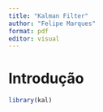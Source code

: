 ```yaml
---
title: "Kalman Filter"
author: "Felipe Marques"
format: pdf
editor: visual
---
```


# Introdução

```r
library(kal)
```
